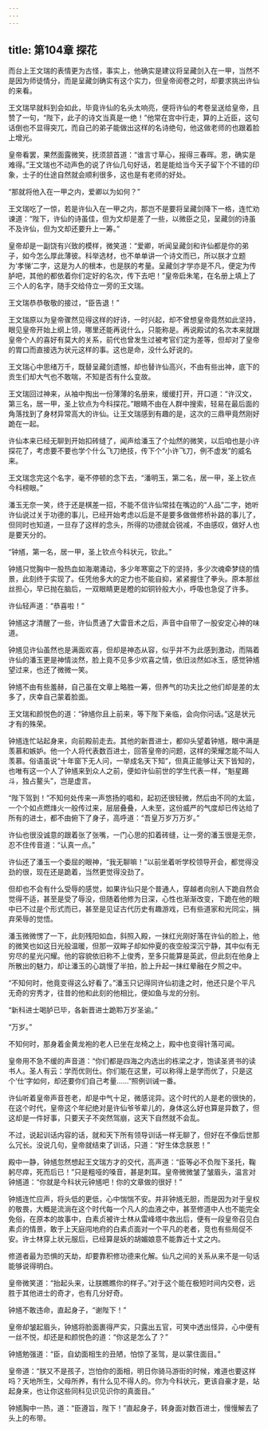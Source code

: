 ```yaml
---
---
---
```

title: 第104章 探花
---





而台上王文瑞的表情更为古怪，事实上，他确实是建议将呈藏剑入在一甲，当然不是因为师徒情分，而是呈藏剑确实有这个实力，但皇帝阅卷之时，却要求挑出许仙的来看。

王文瑞早就料到会如此，毕竟许仙的名头太响亮，便将许仙的考卷呈送给皇帝，且赞了一句，“陛下，此子的诗文当真是一绝！”他常在宫中行走，算的上近臣，这句话倒也不显得突兀，而自己的弟子能做出这样的名诗绝句，他这做老师的也跟着脸上增光。

皇帝看罢，果然面露微笑，抚须颔首道：“谁言寸草心，报得三春晖。恩，确实是难得。”王文瑞也不动声色的说了许仙几句好话，若是能给当今天子留下个不错的印象，士子的仕途自然就会顺利很多，这也是有老师的好处。

“那就将他入在一甲之内，爱卿以为如何？”

王文瑞吃了一惊，若是许仙入在一甲之内，那岂不是要将呈藏剑降下一格，连忙劝谏道：“陛下，许仙的诗虽佳，但为文却是差了一些，以微臣之见，呈藏剑的诗虽不及许仙，但为文却还要升上一筹。”

皇帝却是一副饶有兴致的模样，微笑道：“爱卿，听闻呈藏剑和许仙都是你的弟子，如今怎么厚此薄彼。科举选材，也不单单讲一个诗文而已，所以朕才立题为‘孝悌’二字，这是为人的根本，也是朕的考量。呈藏剑才学亦是不凡，便定为传胪吧，其他的都依着你们定好的名次，传下去吧！”皇帝启朱笔，在名册上填上了三个人的名字，随手交给侍立一旁的王文瑞。

王文瑞恭恭敬敬的接过，“臣告退！”

王文瑞原以为皇帝骤然见得这样的好诗，一时兴起，却不曾想皇帝竟然如此坚持，眼见皇帝开始上纲上领，哪里还能再说什么，只能称是。再说殿试的名次本来就跟皇帝个人的喜好有莫大的关系，前代也曾发生过被考官们定为差等，但却对了皇帝的胃口而直接选为状元这样的事。这也是命，没什么好说的。

王文瑞心中思绪万千，既替呈藏剑遗憾，却也替许仙高兴，不由有些出神，底下的贡生们却大气也不敢喘，不知是否有什么变故。

王文瑞回过神来，从袖中掏出一份薄薄的名册来，缓缓打开，开口道：“许汉文，第三名，居一甲，圣上钦点为今科探花。”眼睛不由在人群中搜索，轻易在最后面的角落找到了身材异常高大的许仙。让王文瑞感到有趣的是，这次的三鼎甲竟然刚好跪在一起。

许仙本来已经无聊到开始扣砖缝了，闻声给潘玉了个灿然的微笑，以后咱也是小许探花了，考虑要不要也学个什么飞刀绝技，传下个“小许飞刀，例不虚发”的威名来。

王文瑞念完这个名字，毫不停顿的念下去，“潘明玉，第二名，居一甲，圣上钦点今科榜眼。”

潘玉无奈一笑，终于还是棋差一招，不能不信许仙常挂在嘴边的“人品”二字，她听许仙说过关于功德的事儿，已经开始考虑以后是不是要多做做修桥补路的事儿了，但同时也知道，一旦存了这样的念头，所得的功德就会锐减，不由感叹，做好人也是要天分的。

“钟馗，第一名，居一甲，圣上钦点今科状元，钦此。”

钟馗只觉胸中一股热血如海潮涌动，多少年寒窗之下的坚持，多少次魂牵梦绕的情景，此刻终于实现了。任凭他多大的定力也不能自抑，紧紧握住了拳头。原本那丝丝担心，早已抛在脑后，一双眼睛更是瞪的如铜铃般大小，呼吸也急促了许多。

许仙轻声道：“恭喜啦！”

钟馗这才清醒了一些，许仙贯通了大雷音术之后，声音中自带了一股安定心神的味道。

钟馗见许仙虽然也是满面欢喜，但却是神态从容，似乎并不为此感到激动，而隔着许仙的潘玉更是神情淡然，脸上竟不见多少欢喜之情，依旧淡然如冰玉，感觉钟馗望过来，也还了微微一笑。

钟馗不由有些羞赫，自己虽在文章上略胜一筹，但养气的功夫比之他们却是差的太多了，庆幸自己蒙着脸面。

王文瑞和颜悦色的道：“钟馗你且上前来，等下陛下亲临，会向你问话。”这是状元才有的殊荣。

钟馗连忙站起身来，向前殿前走去。其他的新晋进士，都仰头望着钟馗，眼中满是羡慕和嫉妒。他一个人将代表数百进士，回答皇帝的问题，这样的荣耀怎能不叫人羡慕。俗语虽说“十年窗下无人问，一举成名天下知”，但真正能够让天下皆知的，也唯有这一个人了钟馗来到众人之前，便如许仙前世的学生代表一样，“魁星踢斗，独占鳌头”，岂是虚言。

“陛下驾到！”不知何处传来一声悠扬的唱和，起初还很轻微，然后由不同的太监，一个个如点燃烽火一般传过来，层层叠叠，人未至，这份威严的气度却已传达给了所有的进士，都不由俯下了身子，高呼道：“吾皇万岁万万岁。”

许仙也很没诚意的跟着张了张嘴，一门心思的扣着砖缝，让一旁的潘玉很是无奈，忍不住传音道：“认真一点。”

许仙还了潘玉一个委屈的眼神，“我无聊嘛！”以前坐着听学校领导开会，都觉得没劲的很，现在还是跪着，当然更觉得没劲了。

但却也不会有什么受辱的感觉，如果许仙只是个普通人，穿越者向别人下跪自然会觉得不适，甚至是受了辱没，但随着他修为日深，心性也渐渐改变，下跪在他的眼中已不过是个形式而已，甚至是见证古代历史有趣游戏，已有些道家和光同尘，捐弃荣辱的觉悟。

潘玉微微愣了一下，此刻残阳如血，斜照入殿，一抹红光刚好落在许仙的脸上，他的微笑也如这日光般温暖，但那一双眸子却如仲夏的夜空般深沉宁静，其中似有无穷尽的星光闪耀。他的容貌依旧称不上俊秀，至多只能算是英武，但此刻在他身上所散出的魅力，却让潘玉的心跳慢了半拍，脸上升起一抹红晕融在夕照之中。

“不知何时，他竟变得这么好看了。”潘玉只记得同许仙初逢之时，他还只是个平凡无奇的穷秀才，往昔的他和此刻的他相比，便如鱼与龙的分别。

“新科进士喝胪已毕，各新晋进士跪聆万岁圣谕。”

“万岁。”

不知何时，那身着金黄龙袍的老人已坐在龙椅之上，殿中也变得针落可闻。

皇帝用不急不缓的声音道：“你们都是四海之内选出的栋梁之才，饱读圣贤书的读书人。圣人有云：学而优则仕。你们能在这里，可以称得上是学而优了，只是这个‘仕’字如何，却还要你们自己考量……”照例训诫一番。

许仙听着皇帝声音苍老，却是中气十足，微感诧异。这个时代的人是老的很快的，在这个时代，皇帝这个年纪绝对是许仙爷爷辈儿的，身体这么好也算是异数了，但这却是一件好事，只要天子不突然驾崩，这天下自然就不会乱。

不过，说起训话内容的话，就和天下所有领导训话一样无聊了，但好在不像后世那么冗长。没说几句，皇帝就结束了训话，只道：“好生体念朕恩！”

殿中一静，钟馗忽然想起王文瑞方才的交代，高声道：“臣等必不负陛下圣托，鞠躬尽瘁，死而后已！”只是粗哑的嗓音，甚是刺耳。皇帝微微皱了皱眉头，温言对钟馗道：“你就是今科状元钟馗吧！你的文章做的很好！”

钟馗连忙应声，将头低的更低，心中惴惴不安。并非钟馗无胆，而是因为对于皇权的敬畏，大概是流淌在这个时代每一个凡人的血液之中，甚至修道中人也不能完全免俗，在原本的故事中，白素贞被许士林从雷峰塔中救出后，便有一段皇帝召见白素贞的情景，敢于上天庭闯地府的白素贞面对一个平凡的老者，竞也有些局促不安。许士林穿上状元服后，已经算是妖的胡媚娘意不能靠近十丈之内。

修道者最为恐惧的天劫，却要靠积修功德来化解。仙凡之间的关系从来不是一句话能够说得明白。

皇帝微笑道：“抬起头来，让朕瞧瞧你的样子。”对于这个能在极短时间内交卷，远胜于其他进士的奇才，也有几分好奇。

钟馗不敢违命，直起身子，“谢陛下！”

皇帝却皱起眉头，钟馗将脸面裹得严实，只露出五官，可笑中透出怪异，心中便有一丝不悦，却还是和颜悦色的道：“你这是怎么了？”

钟馗勉强道：“臣，自幼面相生的丑陋，怕惊了圣驾，是以蒙住面目。”

皇帝道：“朕又不是孩子，岂怕你的面相，明日你骑马游街的时候，难道也要这样吗？天地所生，父母所养，有什么见不得人的。你为今科状元，更该自豪才是，站起身来，也让你这些同科见识见识你的真面目。”

钟馗胸中一热，道：“臣遵旨，陛下！”直起身子，转身面对数百进士，慢慢解去了头上的布带。